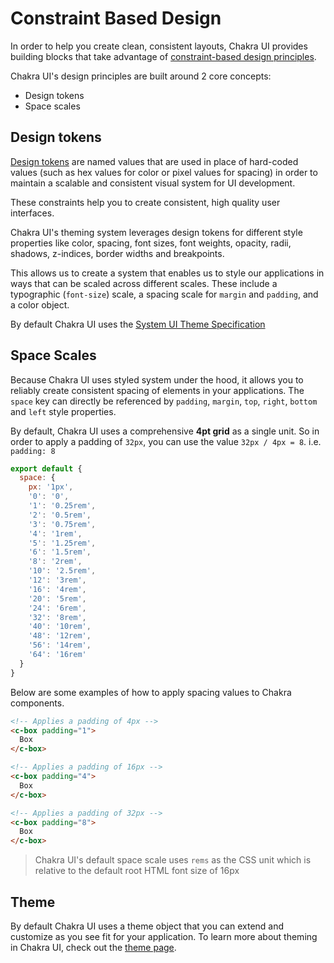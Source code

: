 # Constraint Based Design

In order to help you create clean, consistent layouts, Chakra UI provides building blocks that take
advantage of [constraint-based design principles](https://react-ui.dev/core-concepts/constraints-based-design).

Chakra UI's design principles are built around 2 core concepts:

- Design tokens
- Space scales

## Design tokens

[Design tokens](https://www.lightningdesignsystem.com/design-tokens) are named values that are
used in place of hard-coded values (such as hex values for color or pixel values for spacing)
in order to maintain a scalable and consistent visual system for UI development.

These constraints help you to create consistent, high quality user interfaces.

Chakra UI's theming system leverages design tokens for different style properties
like color, spacing, font sizes, font weights, opacity, radii, shadows, z-indices, border widths and breakpoints.

This allows us to create a system that enables us to style our applications in ways that can be scaled
across different scales. These include a typographic (`font-size`)
scale, a spacing scale for `margin` and `padding`, and a color object.

By default Chakra UI uses the [System UI Theme Specification](https://system-ui.com/theme/)

## Space Scales

Because Chakra UI uses styled system under the hood, it allows you to reliably create consistent
spacing of elements in your applications. The `space` key can directly be referenced by
`padding`, `margin`, `top`, `right`, `bottom` and `left` style properties.

By default, Chakra UI uses a comprehensive **4pt grid** as a single unit. So in order to apply a
padding of `32px`, you can use the value `32px / 4px = 8`. i.e. `padding: 8`

```jsx
export default {
  space: {
    px: '1px',
    '0': '0',
    '1': '0.25rem',
    '2': '0.5rem',
    '3': '0.75rem',
    '4': '1rem',
    '5': '1.25rem',
    '6': '1.5rem',
    '8': '2rem',
    '10': '2.5rem',
    '12': '3rem',
    '16': '4rem',
    '20': '5rem',
    '24': '6rem',
    '32': '8rem',
    '40': '10rem',
    '48': '12rem',
    '56': '14rem',
    '64': '16rem'
  }
}
```

Below are some examples of how to apply spacing values to Chakra components.

```html
<!-- Applies a padding of 4px -->
<c-box padding="1">
  Box
</c-box>

<!-- Applies a padding of 16px -->
<c-box padding="4">
  Box
</c-box>

<!-- Applies a padding of 32px -->
<c-box padding="8">
  Box
</c-box>
```

> Chakra UI's default space scale uses `rems` as the CSS unit which is relative to the default root HTML font size of 16px

## Theme

By default Chakra UI uses a theme object that you can extend and customize as you see fit for your application.
To learn more about theming in Chakra UI, check out the [theme page](/theme).
